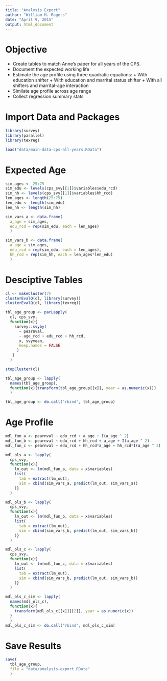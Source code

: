 ```yaml
---
title: "Analysis Export"
author: "William H. Rogers"
date: "April 9, 2015"
output: html_document
---
```


# Objective
  *  Create tables to match Anne's paper for all years of the CPS.
  *  Document the expected working life
  *  Estimate the age profile using three quadratic equations:
    + With education shifter
    + With education and marrital status shifter
    + With all shifters and marrital-age interaction 
  * Similate age profile across age range
  * Collect regression summary stats

# Import Data and Packages

```r
library(survey)
library(parallel)
library(texreg)
```


```r
load("data/main-data-cps-all-years.RData")
```

# Expected Age

```r
sim_ages <- 25:75
sim_edu <- levels(cps_svy[[1]]$variables$edu_rcd)
sim_hh <- levels(cps_svy[[1]]$variables$hh_rcd)
len_ages <- length(25:75)
len_edu <- length(sim_edu)
len_hh <- length(sim_hh)
```

```r
sim_vars_a <- data.frame(
  a_age = sim_ages, 
  edu_rcd = rep(sim_edu, each = len_ages)
  )

sim_vars_b <- data.frame(
  a_age = sim_ages, 
  edu_rcd = rep(sim_edu, each = len_ages), 
  hh_rcd = rep(sim_hh, each = len_ages*len_edu)
  )
```

# Desciptive Tables

```r
cl <- makeCluster(7)
clusterEvalQ(cl, library(survey))
clusterEvalQ(cl, library(texreg))

tbl_age_group <- parLapply(
  cl, cps_svy, 
  function(x){
    survey::svyby(
      ~ pearnval, 
      ~ age_rcd + edu_rcd + hh_rcd, 
      x, svymean, 
      keep.names = FALSE
     ) 
   }
  )

stopCluster(cl)

tbl_age_group <- lapply(
  names(tbl_age_group), 
  function(x){transform(tbl_age_group[[x]], year = as.numeric(x))}
  )

tbl_age_group <- do.call("rbind", tbl_age_group)
```

# Age Profile

```r
mdl_fun_a <- pearnval ~ edu_rcd + a_age + I(a_age ^ 2)
mdl_fun_b <- pearnval ~ edu_rcd + hh_rcd + a_age + I(a_age ^ 2)
mdl_fun_c <- pearnval ~ edu_rcd + hh_rcd*a_age + hh_rcd*I(a_age ^ 2)
```

```r
mdl_ols_a <- lapply(
  cps_svy, 
  function(x){
    lm_out <- lm(mdl_fun_a, data = x$variables)
    list(
      tab = extract(lm_out), 
      sim = cbind(sim_vars_a, predict(lm_out, sim_vars_a))
    )}
  )

mdl_ols_b <- lapply(
  cps_svy, 
  function(x){
    lm_out <- lm(mdl_fun_b, data = x$variables)
    list(
      tab = extract(lm_out), 
      sim = cbind(sim_vars_b, predict(lm_out, sim_vars_b))
    )}
  )

mdl_ols_c <- lapply(
  cps_svy, 
  function(x){
    lm_out <- lm(mdl_fun_c, data = x$variables)
    list(
      tab = extract(lm_out), 
      sim = cbind(sim_vars_b, predict(lm_out, sim_vars_b))
    )}
  )
```

```r
mdl_ols_c_sim <- lapply(
  names(mdl_ols_c), 
  function(x){
    transform(mdl_ols_c[[x]][[2]], year = as.numeric(x))
  }
  )
mdl_ols_c_sim <- do.call("rbind", mdl_ols_c_sim)
```

# Save Results

```r
save(
  tbl_age_group,
  file = "data/analysis-export.RData"
  )
```

